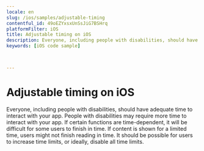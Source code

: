 ```yaml
---
locale: en
slug: /ios/samples/adjustable-timing
contentful_id: 49oEZYxsxUnSsJiG7BSHrq
platformFilter: iOS
title: Adjustable timing on iOS
description: Everyone, including people with disabilities, should have adequate time to interact with your app.
keywords: [iOS code sample]


	
---
```


# Adjustable timing on iOS

Everyone, including people with disabilities, should have adequate time to interact with your app. People with disabilities may require more time to interact with your app. If certain functions are time-dependent, it will be difficult for some users to finish in time. If content is shown for a limited time, users might not finish reading in time. It should be possible for users to increase time limits, or ideally, disable all time limits.

<CodeSample id="screen-timing" locale="en" platform="ios"/>